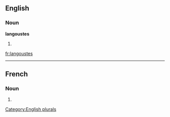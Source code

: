 ==English==

===Noun===
'''langoustes'''

# {{plural of|[[langouste]]}}

[[Category:English plurals]]

[[fr:langoustes]]

----
==French==

===Noun===
{{infl|fr|plural}} {{f|p}}

# {{plural of|langouste|lang=French}}


{{rfc-auto}}